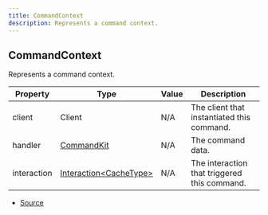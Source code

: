 ```yaml
---
title: CommandContext
description: Represents a command context.
---
```


## CommandContext

Represents a command context.

| Property | Type | Value | Description |
| ----------- | ----------- | ----------- | ----------- |
| client | Client | N/A | The client that instantiated this command. |
| handler | [CommandKit](/docs/api-reference/classes/CommandKit) | N/A | The command data. |
| interaction | [Interaction\<CacheType>](https://discord.js.org/docs/packages/discord.js/main/Interaction:Class) | N/A | The interaction that triggered this command. |


- [Source](https://github.com/underctrl-io/commandkit/blob/83ef44f10b86e30835e8636786e5222cac412af9/packages/commandkit/src/types.ts#L22)